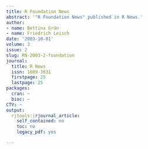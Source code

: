 ```yaml
---
title: R Foundation News
abstract: '"R Foundation News" published in R News.'
author:
- name: Bettina Grün
- name: Friedrich Leisch
date: '2003-10-01'
volume: 3
issue: 2
slug: RN-2003-2-foundation
journal:
  title: R News
  issn: 1609-3631
  firstpage: 25
  lastpage: 25
packages:
  cran: ~
  bioc: ~
CTV: ~
output:
  rjtools::rjournal_article:
    self_contained: no
    toc: no
    legacy_pdf: yes

---
```

